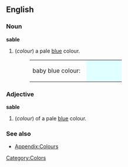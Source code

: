 {{Wikipedia}}
==English==

===Noun===
'''sable'''
#(''colour'') a pale [[blue]] colour.
#:<table><tr><td>baby blue colour: &nbsp;</td><td bgcolor="#E0FFFF" width="80">&nbsp; </td></tr></table>

===Adjective===
'''sable'''
#(''colour'') of a pale [[blue]] colour.

===See also===
*[[Wiktionary_Appendix:Colours|Appendix:Colours]]

[[Category:Colors]]